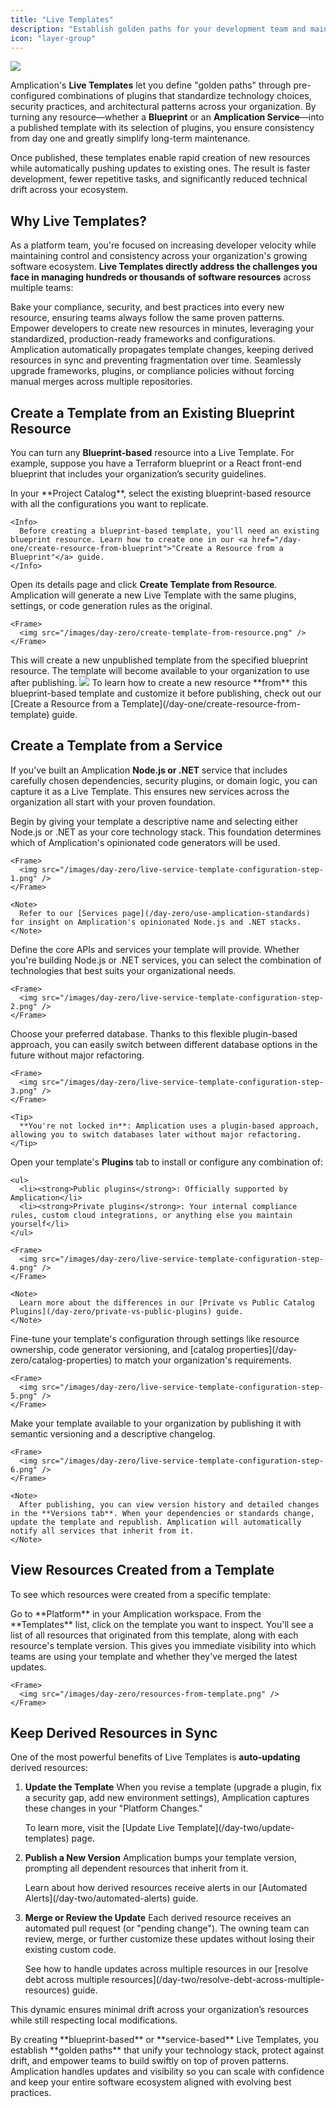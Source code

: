 ```yaml
---
title: "Live Templates"
description: "Establish golden paths for your development team and maintain auto-updating standards with Amplication's Live Templates."
icon: "layer-group"
---
```


<Frame>
  <img src="/images/day-zero/live-service-templates.png" />
</Frame>

Amplication's **Live Templates** let you define "golden paths" through pre-configured combinations of plugins that standardize technology choices, security practices, and architectural patterns across your organization. By turning any resource—whether a **Blueprint** or an **Amplication Service**—into a published template with its selection of plugins, you ensure consistency from day one and greatly simplify long-term maintenance.

Once published, these templates enable rapid creation of new resources while automatically pushing updates to existing ones. The result is faster development, fewer repetitive tasks, and significantly reduced technical drift across your ecosystem.

## Why Live Templates?

As a platform team, you're focused on increasing developer velocity while maintaining control and consistency across your organization's growing software ecosystem.
**Live Templates directly address the challenges you face in managing hundreds or thousands of software resources** across multiple teams:

<CardGroup cols={2}>
  <Card title="Enforce Organizational Standards" icon="ruler-combined">
    Bake your compliance, security, and best practices into every new resource,
    ensuring teams always follow the same proven patterns.
  </Card>
  <Card title="Accelerate Delivery" icon="rocket">
    Empower developers to create new resources in minutes, leveraging your
    standardized, production-ready frameworks and configurations.
  </Card>
  <Card title="Prevent Drift & Reduce Tech Debt" icon="triangle-exclamation">
    Amplication automatically propagates template changes, keeping derived
    resources in sync and preventing fragmentation over time.
  </Card>
  <Card title="Stay Future-Proof" icon="forward">
    Seamlessly upgrade frameworks, plugins, or compliance policies without
    forcing manual merges across multiple repositories.
  </Card>
</CardGroup>

## Create a Template from an Existing Blueprint Resource

You can turn any **Blueprint-based** resource into a Live Template.
For example, suppose you have a Terraform blueprint or a React front-end blueprint that includes your organization’s security guidelines.

<Steps>
  <Step title="Locate the Resource">
    In your **Project Catalog**, select the existing blueprint-based resource with all the configurations you want to replicate.

    <Info>
      Before creating a blueprint-based template, you'll need an existing blueprint resource. Learn how to create one in our <a href="/day-one/create-resource-from-blueprint">"Create a Resource from a Blueprint"</a> guide.
    </Info>

  </Step>
  <Step title="Create Template from Resource">
    Open its details page and click <strong>Create Template from Resource</strong>. Amplication will generate a new Live Template with the same plugins, settings, or code generation rules as the original.

    <Frame>
      <img src="/images/day-zero/create-template-from-resource.png" />
    </Frame>

  </Step>
  <Step title="Publish Your Template">
    This will create a new unpublished template from the specified blueprint resource.
    The template will become available to your organization to use after publishing.
    <Frame>
      <img src="/images/day-zero/unpublished-template-from-blueprint.png" />
    </Frame>

  </Step>
</Steps>

<Tip>
  To learn how to create a new resource **from** this blueprint-based template
  and customize it before publishing, check out our [Create a Resource from a
  Template](/day-one/create-resource-from-template) guide.
</Tip>

## Create a Template from a Service

If you’ve built an Amplication **Node.js or .NET** service that includes carefully chosen dependencies, security plugins, or domain logic, you can capture it as a Live Template.
This ensures new services across the organization all start with your proven foundation.

<Steps>

  <Step title="Name Template and Choose Stack">
    Begin by giving your template a descriptive name and selecting either Node.js or .NET as your core technology stack. This foundation determines which of Amplication's opinionated code generators will be used.

    <Frame>
      <img src="/images/day-zero/live-service-template-configuration-step-1.png" />
    </Frame>

    <Note>
      Refer to our [Services page](/day-zero/use-amplication-standards) for insight on Amplication's opinionated Node.js and .NET stacks.
    </Note>

  </Step>

   <Step title="Configure Initial Technologies">
    Define the core APIs and services your template will provide. Whether you're building Node.js or .NET services, you can select the combination of technologies that best suits your organizational needs.

    <Frame>
      <img src="/images/day-zero/live-service-template-configuration-step-2.png" />
    </Frame>

  </Step>

  <Step title="Select Database">
    Choose your preferred database. Thanks to this flexible plugin-based approach, you can easily switch between different database options in the future without major refactoring.

    <Frame>
      <img src="/images/day-zero/live-service-template-configuration-step-3.png" />
    </Frame>

    <Tip>
      **You're not locked in**: Amplication uses a plugin-based approach, allowing you to switch databases later without major refactoring.
    </Tip>

  </Step>

  <Step title="Add Plugins">
    Open your template's <strong>Plugins</strong> tab to install or configure any combination of:

    <ul>
      <li><strong>Public plugins</strong>: Officially supported by Amplication</li>
      <li><strong>Private plugins</strong>: Your internal compliance rules, custom cloud integrations, or anything else you maintain yourself</li>
    </ul>

    <Frame>
      <img src="/images/day-zero/live-service-template-configuration-step-4.png" />
    </Frame>

    <Note>
      Learn more about the differences in our [Private vs Public Catalog Plugins](/day-zero/private-vs-public-plugins) guide.
    </Note>

  </Step>

  <Step title="Customize Template Settings">
    Fine-tune your template's configuration through settings like resource ownership, code generator versioning, and [catalog properties](/day-zero/catalog-properties) to match your organization's requirements.

    <Frame>
      <img src="/images/day-zero/live-service-template-configuration-step-5.png" />
    </Frame>

  </Step>

  <Step title="Publish Template">
    Make your template available to your organization by publishing it with semantic versioning and a descriptive changelog.

    <Frame>
      <img src="/images/day-zero/live-service-template-configuration-step-6.png" />
    </Frame>

    <Note>
      After publishing, you can view version history and detailed changes in the **Versions tab**. When your dependencies or standards change, update the template and republish. Amplication will automatically notify all services that inherit from it.
    </Note>

  </Step>
</Steps>

## View Resources Created from a Template

To see which resources were created from a specific template:

<Steps>
  <Step title="Navigate to the Platform Console">
    Go to **Platform** in your Amplication workspace.
  </Step>

<Step title="Select the Template">
  From the **Templates** list, click on the template you want to inspect.
</Step>

  <Step title="Open the Resources Tab">
    You'll see a list of all resources that originated from this template, along with each resource's template version.
    This gives you immediate visibility into which teams are using your template and whether they've merged the latest updates.

    <Frame>
      <img src="/images/day-zero/resources-from-template.png" />
    </Frame>

  </Step>
</Steps>

## Keep Derived Resources in Sync

One of the most powerful benefits of Live Templates is **auto-updating** derived resources:

1. **Update the Template**
   When you revise a template (upgrade a plugin, fix a security gap, add new environment settings), Amplication captures these changes in your "Platform Changes."

   <Note>
     To learn more, visit the [Update Live Template](/day-two/update-templates)
     page.
   </Note>

2. **Publish a New Version**
   Amplication bumps your template version, prompting all dependent resources that inherit from it.

   <Note>
     Learn about how derived resources receive alerts in our [Automated
     Alerts](/day-two/automated-alerts) guide.
   </Note>

3. **Merge or Review the Update**
   Each derived resource receives an automated pull request (or "pending change"). The owning team can review, merge, or further customize these updates without losing their existing custom code.

   <Info>
     See how to handle updates across multiple resources in our [resolve debt
     across multiple resources](/day-two/resolve-debt-across-multiple-resources)
     guide.
   </Info>

This dynamic ensures minimal drift across your organization’s resources while still respecting local modifications.

<Check>
  By creating **blueprint-based** or **service-based** Live Templates, you
  establish **golden paths** that unify your technology stack, protect against
  drift, and empower teams to build swiftly on top of proven patterns.
  Amplication handles updates and visibility so you can scale with confidence
  and keep your entire software ecosystem aligned with evolving best practices.
</Check>
